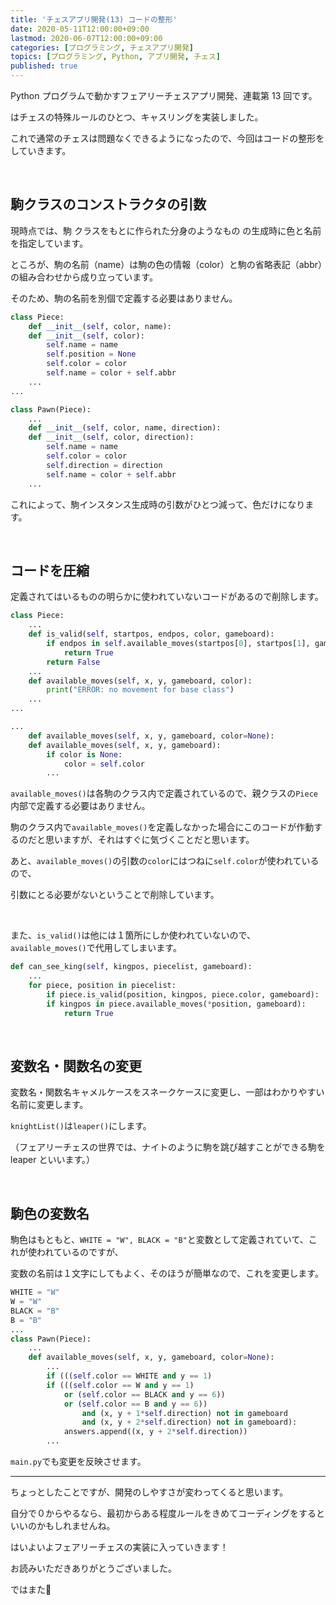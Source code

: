 ```yaml
---
title: 'チェスアプリ開発(13) コードの整形'
date: 2020-05-11T12:00:00+09:00
lastmod: 2020-06-07T12:00:00+09:00
categories: [プログラミング, チェスアプリ開発]
topics: [プログラミング, Python, アプリ開発, チェス]
published: true
---
```


Python プログラムで動かすフェアリーチェスアプリ開発、連載第 13 回です。

<pstlk label="前回" to="chess-app-devel-12" />はチェスの特殊ルールのひとつ、キャスリングを実装しました。

これで通常のチェスは問題なくできるようになったので、今回はコードの整形をしていきます。

<!--more-->

<br/>

## 駒クラスのコンストラクタの引数

<p>
現時点では、駒
<tltp label="インスタンス">クラスをもとに作られた分身のようなもの</tltp>
の生成時に色と名前を指定しています。
</p>

ところが、駒の名前（name）は駒の色の情報（color）と駒の省略表記（abbr）の組み合わせから成り立っています。

そのため、駒の名前を別個で定義する必要はありません。

```py name=pieces.py ins=3,7,14,18 del=2,4,13,15 inline_hl=2:8-9;13:10-11
class Piece:
    def __init__(self, color, name):
    def __init__(self, color):
        self.name = name
        self.position = None
        self.color = color
        self.name = color + self.abbr
    ...
...

class Pawn(Piece):
    ...
    def __init__(self, color, name, direction):
    def __init__(self, color, direction):
        self.name = name
        self.color = color
        self.direction = direction
        self.name = color + self.abbr
    ...
```

これによって、駒インスタンス生成時の引数がひとつ減って、色だけになります。

<br/>

## コードを圧縮

定義されてはいるものの明らかに使われていないコードがあるので削除します。

```py name=pieces.py ins=15 del=3-6,8-9,14,16-17 inline_hl=14:12-15
class Piece:
    ...
    def is_valid(self, startpos, endpos, color, gameboard):
        if endpos in self.available_moves(startpos[0], startpos[1], gameboard, color=color):
            return True
        return False
    ...
    def available_moves(self, x, y, gameboard, color):
        print("ERROR: no movement for base class")
    ...
...

...
    def available_moves(self, x, y, gameboard, color=None):
    def available_moves(self, x, y, gameboard):
        if color is None:
            color = self.color
        ...
```

`available_moves()`は各駒のクラス内で定義されているので、親クラスの`Piece`内部で定義する必要はありません。

駒のクラス内で`available_moves()`を定義しなかった場合にこのコードが作動するのだと思いますが、それはすぐに気づくことだと思います。

あと、`available_moves()`の引数の`color`にはつねに`self.color`が使われているので、

引数にとる必要がないということで削除しています。

<br/>

また、`is_valid()`は他には１箇所にしか使われていないので、`available_moves()`で代用してしまいます。

```py name=main.py ins=5 del=4
def can_see_king(self, kingpos, piecelist, gameboard):
    ...
    for piece, position in piecelist:
        if piece.is_valid(position, kingpos, piece.color, gameboard):
        if kingpos in piece.available_moves(*position, gameboard):
            return True
```

<br/>

## 変数名・関数名の変更

変数名・関数名キャメルケースをスネークケースに変更し、一部はわかりやすい名前に変更します。

`knightList()`は`leaper()`にします。

（フェアリーチェスの世界では、ナイトのように駒を跳び越すことができる駒を leaper といいます。）

<br/>

## 駒色の変数名

駒色はもともと、`WHITE = "W", BLACK = "B"`と変数として定義されていて、これが使われているのですが、

変数の名前は１文字にしてもよく、そのほうが簡単なので、これを変更します。

```py name=pieces.py ins=2,4,11,13 del=1,3,10,12 inline_hl=1:0;2:0;3:0;4:0;10:10;11:10;12:8;13:8
WHITE = "W"
W = "W"
BLACK = "B"
B = "B"
...
class Pawn(Piece):
    ...
    def available_moves(self, x, y, gameboard, color=None):
        ...
        if (((self.color == WHITE and y == 1)
        if (((self.color == W and y == 1)
            or (self.color == BLACK and y == 6))
            or (self.color == B and y == 6))
                and (x, y + 1*self.direction) not in gameboard
                and (x, y + 2*self.direction) not in gameboard):
            answers.append((x, y + 2*self.direction))
        ...
```

`main.py`でも変更を反映させます。

---

ちょっとしたことですが、開発のしやすさが変わってくると思います。

自分で０からやるなら、最初からある程度ルールをきめてコーディングをするといいのかもしれませんね。

<pstlk label="次回" to="chess-app-devel-14" />はいよいよフェアリーチェスの実装に入っていきます！

お読みいただきありがとうございました。

ではまた👋
